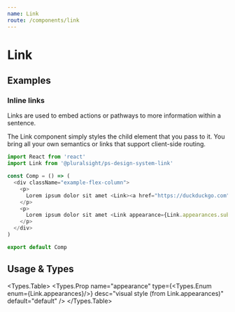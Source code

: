 ```yaml
---
name: Link
route: /components/link
---
```


# Link

## Examples

### Inline links

Links are used to embed actions or pathways to more information within a sentence.

The Link component simply styles the child element that you pass to it. You bring all your own semantics or links that support client-side routing.

```typescript
import React from 'react'
import Link from '@pluralsight/ps-design-system-link'

const Comp = () => (
  <div className="example-flex-column">
    <p>
      Lorem ipsum dolor sit amet <Link><a href="https://duckduckgo.com">basic link</a></Link> nisi ut aliquip ex ea commodo consequat.
    </p>
    <p>
      Lorem ipsum dolor sit amet <Link appearance={Link.appearances.subtle}><a href="https://duckduckgo.com">subtle link</a></Link> nisi ut aliquip ex ea commodo consequat.
    </p>
  </div>
)

export default Comp

```

## Usage & Types

<Usage install="npm install @pluralsight/ps-design-system-link"
  import="import Link from '@pluralsight/ps-design-system-link'"
  packageName="link"
  />

<Types.Table>
  <Types.Prop name="appearance" type={<Types.Enum enum={Link.appearances}/>} desc="visual style (from Link.appearances)" default="default" />
</Types.Table>